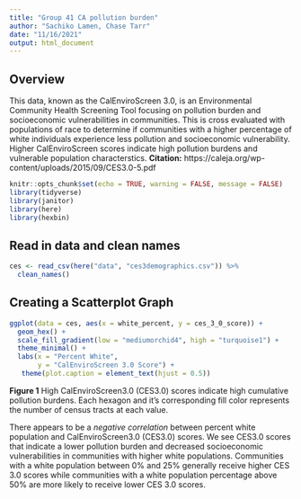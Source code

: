 ```yaml
---
title: "Group 41 CA pollution burden"
author: "Sachiko Lamen, Chase Tarr"
date: "11/16/2021"
output: html_document
---
```

## Overview
This data, known as the CalEnviroScreen 3.0, is an Environmental Community Health Screening Tool focusing on pollution burden and socioeconomic vulnerabilities in communities. This is cross evaluated with populations of race to determine if communities with a higher percentage of white individuals experience less pollution and socioeconomic vulnerability. Higher CalEnviroScreen scores indicate high pollution burdens and vulnerable population characterstics. 
**Citation:** https://caleja.org/wp-content/uploads/2015/09/CES3.0-5.pdf
```r
knitr::opts_chunk$set(echo = TRUE, warning = FALSE, message = FALSE)
library(tidyverse)
library(janitor)
library(here)
library(hexbin)
```

## Read in data and clean names
```r
ces <- read_csv(here("data", "ces3demographics.csv")) %>%
  clean_names()
```

## Creating a Scatterplot Graph
```r
ggplot(data = ces, aes(x = white_percent, y = ces_3_0_score)) +
  geom_hex() + 
  scale_fill_gradient(low = "mediumorchid4", high = "turquoise1") +
  theme_minimal() +
  labs(x = "Percent White",
       y = "CalEnviroScreen 3.0 Score") +
   theme(plot.caption = element_text(hjust = 0.5))
```

**Figure 1** High CalEnviroScreen3.0 (CES3.0) scores indicate high cumulative pollution burdens. Each hexagon and it's corresponding fill color represents the number of census tracts at each value.


There appears to be a *negative correlation* between percent white population and CalEnviroScreen3.0 (CES3.0) scores. We see CES3.0 scores that indicate a lower pollution burden and decreased socioeconomic vulnerabilities in communities with higher white populations. Communities with a white population between 0% and 25% generally receive higher CES 3.0 scores while communities with a white population percentage above 50% are more likely to receive lower CES 3.0 scores. 